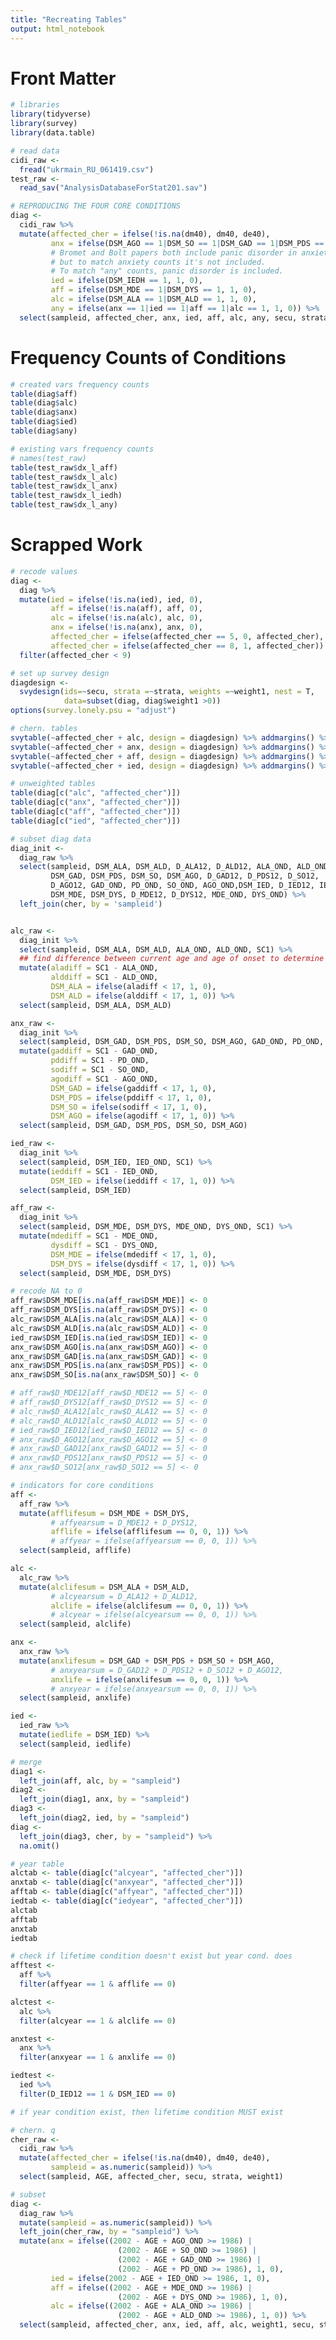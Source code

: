 ```yaml
---
title: "Recreating Tables"
output: html_notebook
---
```


# Front Matter

```r
# libraries
library(tidyverse)
library(survey)
library(data.table)
```

```r
# read data
cidi_raw <-
  fread("ukrmain_RU_061419.csv")
test_raw <-
  read_sav("AnalysisDatabaseForStat201.sav")
```

```r
# REPRODUCING THE FOUR CORE CONDITIONS
diag <-
  cidi_raw %>%
  mutate(affected_cher = ifelse(!is.na(dm40), dm40, de40),
         anx = ifelse(DSM_AGO == 1|DSM_SO == 1|DSM_GAD == 1|DSM_PDS == 1, 1, 0),
         # Bromet and Bolt papers both include panic disorder in anxiety, 
         # but to match anxiety counts it's not included. 
         # To match "any" counts, panic disorder is included.
         ied = ifelse(DSM_IEDH == 1, 1, 0),
         aff = ifelse(DSM_MDE == 1|DSM_DYS == 1, 1, 0),
         alc = ifelse(DSM_ALA == 1|DSM_ALD == 1, 1, 0),
         any = ifelse(anx == 1|ied == 1|aff == 1|alc == 1, 1, 0)) %>%
  select(sampleid, affected_cher, anx, ied, aff, alc, any, secu, strata, weight1)
```

# Frequency Counts of Conditions

```r
# created vars frequency counts
table(diag$aff)
table(diag$alc)
table(diag$anx)
table(diag$ied)
table(diag$any)
```

```r
# existing vars frequency counts
# names(test_raw)
table(test_raw$dx_l_aff)
table(test_raw$dx_l_alc)
table(test_raw$dx_l_anx)
table(test_raw$dx_l_iedh)
table(test_raw$dx_l_any)
```




# Scrapped Work

```r
# recode values
diag <-
  diag %>%
  mutate(ied = ifelse(!is.na(ied), ied, 0),
         aff = ifelse(!is.na(aff), aff, 0),
         alc = ifelse(!is.na(alc), alc, 0),
         anx = ifelse(!is.na(anx), anx, 0), 
         affected_cher = ifelse(affected_cher == 5, 0, affected_cher),
         affected_cher = ifelse(affected_cher == 8, 1, affected_cher)) %>%
  filter(affected_cher < 9)
```

```r
# set up survey design
diagdesign <- 
  svydesign(ids=~secu, strata =~strata, weights =~weight1, nest = T, 
            data=subset(diag, diag$weight1 >0))
options(survey.lonely.psu = "adjust")
```

```r
# chern. tables
svytable(~affected_cher + alc, design = diagdesign) %>% addmargins() %>% round()
svytable(~affected_cher + anx, design = diagdesign) %>% addmargins() %>% round()
svytable(~affected_cher + aff, design = diagdesign) %>% addmargins() %>% round()
svytable(~affected_cher + ied, design = diagdesign) %>% addmargins() %>% round()
```

```r
# unweighted tables
table(diag[c("alc", "affected_cher")])
table(diag[c("anx", "affected_cher")])
table(diag[c("aff", "affected_cher")])
table(diag[c("ied", "affected_cher")])
```

```r
# subset diag data
diag_init <-
  diag_raw %>%
  select(sampleid, DSM_ALA, DSM_ALD, D_ALA12, D_ALD12, ALA_OND, ALD_OND,
         DSM_GAD, DSM_PDS, DSM_SO, DSM_AGO, D_GAD12, D_PDS12, D_SO12, 
         D_AGO12, GAD_OND, PD_OND, SO_OND, AGO_OND,DSM_IED, D_IED12, IED_OND,
         DSM_MDE, DSM_DYS, D_MDE12, D_DYS12, MDE_OND, DYS_OND) %>%
  left_join(cher, by = 'sampleid')


alc_raw <-
  diag_init %>%
  select(sampleid, DSM_ALA, DSM_ALD, ALA_OND, ALD_OND, SC1) %>%
  ## find difference between current age and age of onset to determine onset after Chernobyl
  mutate(aladiff = SC1 - ALA_OND,
         alddiff = SC1 - ALD_OND,
         DSM_ALA = ifelse(aladiff < 17, 1, 0),
         DSM_ALD = ifelse(alddiff < 17, 1, 0)) %>%
  select(sampleid, DSM_ALA, DSM_ALD)

anx_raw <-
  diag_init %>%
  select(sampleid, DSM_GAD, DSM_PDS, DSM_SO, DSM_AGO, GAD_OND, PD_OND, SO_OND, AGO_OND, SC1) %>%
  mutate(gaddiff = SC1 - GAD_OND,
         pddiff = SC1 - PD_OND,
         sodiff = SC1 - SO_OND,
         agodiff = SC1 - AGO_OND,
         DSM_GAD = ifelse(gaddiff < 17, 1, 0),
         DSM_PDS = ifelse(pddiff < 17, 1, 0),
         DSM_SO = ifelse(sodiff < 17, 1, 0),
         DSM_AGO = ifelse(agodiff < 17, 1, 0)) %>%
  select(sampleid, DSM_GAD, DSM_PDS, DSM_SO, DSM_AGO)

ied_raw <-
  diag_init %>%
  select(sampleid, DSM_IED, IED_OND, SC1) %>%
  mutate(ieddiff = SC1 - IED_OND,
         DSM_IED = ifelse(ieddiff < 17, 1, 0)) %>%
  select(sampleid, DSM_IED)

aff_raw <-
  diag_init %>%
  select(sampleid, DSM_MDE, DSM_DYS, MDE_OND, DYS_OND, SC1) %>%
  mutate(mdediff = SC1 - MDE_OND,
         dysdiff = SC1 - DYS_OND, 
         DSM_MDE = ifelse(mdediff < 17, 1, 0),
         DSM_DYS = ifelse(dysdiff < 17, 1, 0)) %>%
  select(sampleid, DSM_MDE, DSM_DYS)
```

```r
# recode NA to 0
aff_raw$DSM_MDE[is.na(aff_raw$DSM_MDE)] <- 0
aff_raw$DSM_DYS[is.na(aff_raw$DSM_DYS)] <- 0
alc_raw$DSM_ALA[is.na(alc_raw$DSM_ALA)] <- 0
alc_raw$DSM_ALD[is.na(alc_raw$DSM_ALD)] <- 0
ied_raw$DSM_IED[is.na(ied_raw$DSM_IED)] <- 0
anx_raw$DSM_AGO[is.na(anx_raw$DSM_AGO)] <- 0
anx_raw$DSM_GAD[is.na(anx_raw$DSM_GAD)] <- 0
anx_raw$DSM_PDS[is.na(anx_raw$DSM_PDS)] <- 0
anx_raw$DSM_SO[is.na(anx_raw$DSM_SO)] <- 0

# aff_raw$D_MDE12[aff_raw$D_MDE12 == 5] <- 0
# aff_raw$D_DYS12[aff_raw$D_DYS12 == 5] <- 0
# alc_raw$D_ALA12[alc_raw$D_ALA12 == 5] <- 0
# alc_raw$D_ALD12[alc_raw$D_ALD12 == 5] <- 0
# ied_raw$D_IED12[ied_raw$D_IED12 == 5] <- 0
# anx_raw$D_AGO12[anx_raw$D_AGO12 == 5] <- 0
# anx_raw$D_GAD12[anx_raw$D_GAD12 == 5] <- 0
# anx_raw$D_PDS12[anx_raw$D_PDS12 == 5] <- 0
# anx_raw$D_SO12[anx_raw$D_SO12 == 5] <- 0
```


```r
# indicators for core conditions
aff <-
  aff_raw %>%
  mutate(afflifesum = DSM_MDE + DSM_DYS,
         # affyearsum = D_MDE12 + D_DYS12,
         afflife = ifelse(afflifesum == 0, 0, 1)) %>%
         # affyear = ifelse(affyearsum == 0, 0, 1)) %>%
  select(sampleid, afflife)

alc <-
  alc_raw %>%
  mutate(alclifesum = DSM_ALA + DSM_ALD,
         # alcyearsum = D_ALA12 + D_ALD12,
         alclife = ifelse(alclifesum == 0, 0, 1)) %>%
         # alcyear = ifelse(alcyearsum == 0, 0, 1)) %>%
  select(sampleid, alclife)

anx <-
  anx_raw %>%
  mutate(anxlifesum = DSM_GAD + DSM_PDS + DSM_SO + DSM_AGO,
         # anxyearsum = D_GAD12 + D_PDS12 + D_SO12 + D_AGO12, 
         anxlife = ifelse(anxlifesum == 0, 0, 1)) %>%
         # anxyear = ifelse(anxyearsum == 0, 0, 1)) %>%
  select(sampleid, anxlife)

ied <-
  ied_raw %>%
  mutate(iedlife = DSM_IED) %>%
  select(sampleid, iedlife)
```

```r
# merge
diag1 <-
  left_join(aff, alc, by = "sampleid")
diag2 <-
  left_join(diag1, anx, by = "sampleid")
diag3 <-
  left_join(diag2, ied, by = "sampleid")
diag <-
  left_join(diag3, cher, by = "sampleid") %>%
  na.omit()
```

```r
# year table
alctab <- table(diag[c("alcyear", "affected_cher")])
anxtab <- table(diag[c("anxyear", "affected_cher")])
afftab <- table(diag[c("affyear", "affected_cher")])
iedtab <- table(diag[c("iedyear", "affected_cher")])
alctab
afftab
anxtab
iedtab
```

```r
# check if lifetime condition doesn't exist but year cond. does
afftest <-
  aff %>%
  filter(affyear == 1 & afflife == 0)

alctest <-
  alc %>%
  filter(alcyear == 1 & alclife == 0)

anxtest <-
  anx %>%
  filter(anxyear == 1 & anxlife == 0)

iedtest <-
  ied %>%
  filter(D_IED12 == 1 & DSM_IED == 0)

# if year condition exist, then lifetime condition MUST exist  
```

```r
# chern. q
cher_raw <-
  cidi_raw %>%
  mutate(affected_cher = ifelse(!is.na(dm40), dm40, de40),
         sampleid = as.numeric(sampleid)) %>%
  select(sampleid, AGE, affected_cher, secu, strata, weight1)
```

```r
# subset
diag <-
  diag_raw %>%
  mutate(sampleid = as.numeric(sampleid)) %>%
  left_join(cher_raw, by = "sampleid") %>%
  mutate(anx = ifelse((2002 - AGE + AGO_OND >= 1986) | 
                        (2002 - AGE + SO_OND >= 1986) |
                        (2002 - AGE + GAD_OND >= 1986) |
                        (2002 - AGE + PD_OND >= 1986), 1, 0),
         ied = ifelse(2002 - AGE + IED_OND >= 1986, 1, 0),
         aff = ifelse((2002 - AGE + MDE_OND >= 1986) | 
                        (2002 - AGE + DYS_OND >= 1986), 1, 0),
         alc = ifelse((2002 - AGE + ALA_OND >= 1986) | 
                        (2002 - AGE + ALD_OND >= 1986), 1, 0)) %>%
  select(sampleid, affected_cher, anx, ied, aff, alc, weight1, secu, strata)
```